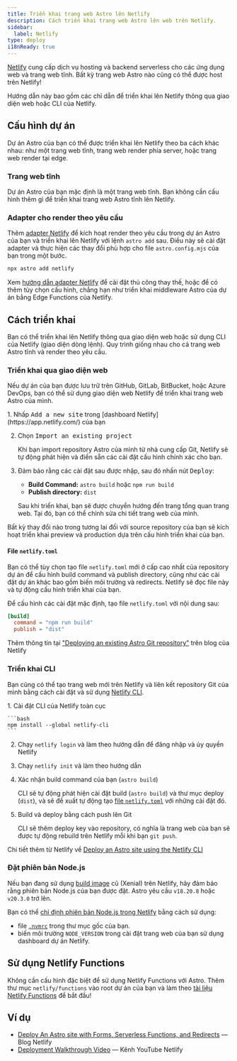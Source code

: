 ```yaml
---
title: Triển khai trang web Astro lên Netlify
description: Cách triển khai trang web Astro lên web trên Netlify.
sidebar:
  label: Netlify
type: deploy
i18nReady: true
---
```


[Netlify](https://netlify.com) cung cấp dịch vụ hosting và backend serverless cho các ứng dụng web và trang web tĩnh. Bất kỳ trang web Astro nào cũng có thể được host trên Netlify!

Hướng dẫn này bao gồm các chỉ dẫn để triển khai lên Netlify thông qua giao diện web hoặc CLI của Netlify.

## Cấu hình dự án

Dự án Astro của bạn có thể được triển khai lên Netlify theo ba cách khác nhau: như một trang web tĩnh, trang web render phía server, hoặc trang web render tại edge.

### Trang web tĩnh

Dự án Astro của bạn mặc định là một trang web tĩnh. Bạn không cần cấu hình thêm gì để triển khai trang web Astro tĩnh lên Netlify.

### Adapter cho render theo yêu cầu

Thêm [adapter Netlify](/en/guides/integrations-guide/netlify/) để kích hoạt render theo yêu cầu trong dự án Astro của bạn và triển khai lên Netlify với lệnh `astro add` sau. Điều này sẽ cài đặt adapter và thực hiện các thay đổi phù hợp cho file `astro.config.mjs` của bạn trong một bước.

```bash
npx astro add netlify
```

<ReadMore>Xem [hướng dẫn adapter Netlify](/en/guides/integrations-guide/netlify/) để cài đặt thủ công thay thế, hoặc để có thêm tùy chọn cấu hình, chẳng hạn như triển khai middleware Astro của dự án bằng Edge Functions của Netlify.</ReadMore>

## Cách triển khai

Bạn có thể triển khai lên Netlify thông qua giao diện web hoặc sử dụng CLI của Netlify (giao diện dòng lệnh). Quy trình giống nhau cho cả trang web Astro tĩnh và render theo yêu cầu.

### Triển khai qua giao diện web

Nếu dự án của bạn được lưu trữ trên GitHub, GitLab, BitBucket, hoặc Azure DevOps, bạn có thể sử dụng giao diện web Netlify để triển khai trang web Astro của mình.

<Steps>
1. Nhấp <kbd>Add a new site</kbd> trong [dashboard Netlify](https://app.netlify.com/) của bạn

2. Chọn <kbd>Import an existing project</kbd>

    Khi bạn import repository Astro của mình từ nhà cung cấp Git, Netlify sẽ tự động phát hiện và điền sẵn các cài đặt cấu hình chính xác cho bạn.

3. Đảm bảo rằng các cài đặt sau được nhập, sau đó nhấn nút <kbd>Deploy</kbd>:

    - **Build Command:** `astro build` hoặc `npm run build`
    - **Publish directory:** `dist`

    Sau khi triển khai, bạn sẽ được chuyển hướng đến trang tổng quan trang web. Tại đó, bạn có thể chỉnh sửa chi tiết trang web của mình.
</Steps>

Bất kỳ thay đổi nào trong tương lai đối với source repository của bạn sẽ kích hoạt triển khai preview và production dựa trên cấu hình triển khai của bạn.

#### File `netlify.toml`

Bạn có thể tùy chọn tạo file `netlify.toml` mới ở cấp cao nhất của repository dự án để cấu hình build command và publish directory, cũng như các cài đặt dự án khác bao gồm biến môi trường và redirects. Netlify sẽ đọc file này và tự động cấu hình triển khai của bạn.

Để cấu hình các cài đặt mặc định, tạo file `netlify.toml` với nội dung sau:

```toml
[build]
  command = "npm run build"
  publish = "dist"
```

<ReadMore>Thêm thông tin tại ["Deploying an existing Astro Git repository"](https://www.netlify.com/blog/how-to-deploy-astro/#deploy-an-existing-git-repository-to-netlify) trên blog của Netlify</ReadMore>

### Triển khai CLI

Bạn cũng có thể tạo trang web mới trên Netlify và liên kết repository Git của mình bằng cách cài đặt và sử dụng [Netlify CLI](https://cli.netlify.com/).

<Steps>
1. Cài đặt CLI của Netlify toàn cục

    ```bash
    npm install --global netlify-cli
    ```

2. Chạy `netlify login` và làm theo hướng dẫn để đăng nhập và ủy quyền Netlify

3. Chạy `netlify init` và làm theo hướng dẫn

4. Xác nhận build command của bạn (`astro build`)

    CLI sẽ tự động phát hiện cài đặt build (`astro build`) và thư mục deploy (`dist`), và sẽ đề xuất tự động tạo [file `netlify.toml`](#netlifytoml-file) với những cài đặt đó.

5. Build và deploy bằng cách push lên Git

    CLI sẽ thêm deploy key vào repository, có nghĩa là trang web của bạn sẽ được tự động rebuild trên Netlify mỗi khi bạn `git push`.
</Steps>

<ReadMore>Chi tiết thêm từ Netlify về [Deploy an Astro site using the Netlify CLI](https://www.netlify.com/blog/how-to-deploy-astro/#link-your-astro-project-and-deploy-using-the-netlify-cli)</ReadMore>

### Đặt phiên bản Node.js

Nếu bạn đang sử dụng [build image](https://docs.netlify.com/configure-builds/get-started/#build-image-selection) cũ (Xenial) trên Netlify, hãy đảm bảo rằng phiên bản Node.js của bạn được đặt. Astro yêu cầu `v18.20.8` hoặc `v20.3.0` trở lên.

Bạn có thể [chỉ định phiên bản Node.js trong Netlify](https://docs.netlify.com/configure-builds/manage-dependencies/#node-js-and-javascript) bằng cách sử dụng:
- file [`.nvmrc`](https://github.com/nvm-sh/nvm#nvmrc) trong thư mục gốc của bạn.
- biến môi trường `NODE_VERSION` trong cài đặt trang web của bạn sử dụng dashboard dự án Netlify.

## Sử dụng Netlify Functions

Không cần cấu hình đặc biệt để sử dụng Netlify Functions với Astro. Thêm thư mục `netlify/functions` vào root dự án của bạn và làm theo [tài liệu Netlify Functions](https://docs.netlify.com/functions/overview/) để bắt đầu!

## Ví dụ

- [Deploy An Astro site with Forms, Serverless Functions, and Redirects](https://www.netlify.com/blog/deploy-an-astro-site-with-forms-serverless-functions-and-redirects/) — Blog Netlify
- [Deployment Walkthrough Video](https://youtu.be/GrSLYq6ZTes) — Kênh YouTube Netlify